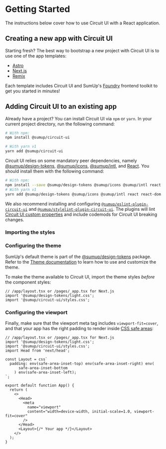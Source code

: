 
<Meta title="Introduction/Getting Started" />

# Getting Started

<Intro>
  The instructions below cover how to use Circuit UI with a React application.
</Intro>

## Creating a new app with Circuit UI

Starting fresh? The best way to bootstrap a new project with Circuit UI is to use one of the app templates:

- [Astro](https://circuit.sumup.com/?path=/docs/packages-astro-template--docs)
- [Next.js](https://circuit.sumup.com/?path=/docs/packages-cna-template--docs)
- [Remix](https://circuit.sumup.com/?path=/docs/packages-remix-template--docs)

Each template includes Circuit UI and SumUp's [Foundry](https://github.com/sumup-oss/foundry) frontend toolkit to get you started in minutes!

## Adding Circuit UI to an existing app

Already have a project? You can install Circuit UI via `npm` or `yarn`. In your current project directory, run the following command:

```sh
# With npm:
npm install @sumup/circuit-ui

# With yarn v1
yarn add @sumup/circuit-ui
```

Circuit UI relies on some mandatory peer dependencies, namely [@sumup/design-tokens](https://www.npmjs.com/package/@sumup/design-tokens), [@sumup/icons](https://www.npmjs.com/package/@sumup/icons), [@sumup/intl](https://www.npmjs.com/package/@sumup/intl), and [React](https://reactjs.org/). You should install them with the following command:

```sh
# With npm:
npm install --save @sumup/design-tokens @sumup/icons @sumup/intl react react-dom
# With yarn v1
yarn add @sumup/design-tokens @sumup/icons @sumup/intl react react-dom
```

We also recommend installing and configuring [`@sumup/eslint-plugin-circuit-ui`](Packages/eslint-plugin-circuit-ui/Docs) and [`@sumup/stylelint-plugin-circuit-ui`](Packages/stylelint-plugin-circuit-ui/Docs). The plugins will lint [Circuit UI custom properties](Features/Theme/Docs) and include codemods for Circuit UI breaking changes.

### Importing the styles

### Configuring the theme

SumUp's default theme is part of the [@sumup/design-tokens](https://www.npmjs.com/package/@sumup/design-tokens) package. Refer to the [Theme documentation](Features/Theme/Docs) to learn how to use and customize the theme.

To make the theme available to Circuit UI, import the theme styles _before_ the component styles:

```tsx
// /app/layout.tsx or /pages/_app.tsx for Next.js
import '@sumup/design-tokens/light.css';
import '@sumup/circuit-ui/styles.css';
```

### Configuring the viewport

Finally, make sure that the viewport meta tag includes `viewport-fit=cover`, and that your app has the right padding to render inside [CSS safe areas](<https://developer.mozilla.org/en-US/docs/Web/CSS/env()>):

```tsx
// /app/layout.tsx or /pages/_app.tsx for Next.js
import '@sumup/design-tokens/light.css';
import '@sumup/circuit-ui/styles.css';
import Head from 'next/head';

const Layout = css`
  padding: env(safe-area-inset-top) env(safe-area-inset-right) env(
      safe-area-inset-bottom
    ) env(safe-area-inset-left);
`;

export default function App() {
  return (
    <>
      <Head>
        <meta
          name="viewport"
          content="width=device-width, initial-scale=1.0, viewport-fit=cover"
        />
      </Head>
      <Layout>{/* Your app */}</Layout>
    </>
  );
}
```
